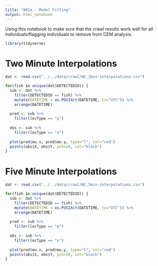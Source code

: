 ```yaml
---
title: "002a - Model Fitting"
output: html_notebook
---
```


Using this notebook to make sure that the crawl results work well for all individuals/flagging individuals to remove from CEM analysis.

```r
library(tidyverse)
```
# Two Minute Interpolations
```r
dat <- read.csv("../../data/crawl/WC_2min-interpolations.csv")
```

```r
for(fish in unique(dat$DETECTEDID)) { 
  sub <- dat %>% 
    filter(DETECTEDID == fish) %>% 
    mutate(DATETIME = as.POSIXct(DATETIME, tz="UTC")) %>% 
    arrange(DATETIME)
  
  pred <- sub %>% 
    filter(locType == "p")
  
  obs <- sub %>% 
    filter(locType == "o")
  
  plot(pred$mu.x, pred$mu.y, type="l", col="red")
  points(obs$X, obs$Y, pch=20, col="black")
}

```

# Five Minute Interpolations
```r
dat <- read.csv("../../data/crawl/WC_5min-interpolations.csv")
```

```r
for(fish in unique(dat$DETECTEDID)) { 
  sub <- dat %>% 
    filter(DETECTEDID == fish) %>% 
    mutate(DATETIME = as.POSIXct(DATETIME, tz="UTC")) %>% 
    arrange(DATETIME)
  
  pred <- sub %>% 
    filter(locType == "p")
  
  obs <- sub %>% 
    filter(locType == "o")
  
  plot(pred$mu.x, pred$mu.y, type="l", col="red")
  points(obs$X, obs$Y, pch=20, col="black")
}

```

